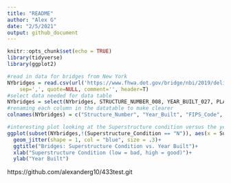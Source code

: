 ```yaml
---
title: "README"
author: "Alex G"
date: "2/5/2021"
output: github_document
---
```


```r
knitr::opts_chunk$set(echo = TRUE)
library(tidyverse)
library(ggplot2)
```

```r
#read in data for bridges from New York
NYbridges = read.csv(url('https://www.fhwa.dot.gov/bridge/nbi/2019/delimited/NY19.txt'), 
    sep=',', quote=NULL, comment='', header=T)
#select data needed for data table
NYbridges = select(NYbridges, STRUCTURE_NUMBER_008, YEAR_BUILT_027, PLACE_CODE_004, DECK_COND_058, SUPERSTRUCTURE_COND_059, SUBSTRUCTURE_COND_060, CHANNEL_COND_061, CULVERT_COND_062, INVENTORY_RATING_066, BASE_HWY_NETWORK_012, STRUCTURE_FLARED_035)
#renaming each column in the datatable to make clearer
colnames(NYbridges) = c("Structure_Number", "Year_Built", "FIPS_Code", "Deck_Condition", "Superstructure_Condition", "Substructure(s)_Condition", "Channel(s)_Condition", "Culverts_Condition", "Inventory_Rating", "Base_Highway_Network", "Flares")

#interesting plot looking at the Superstructure condition versus the year built
ggplot(subset(NYbridges,!(Superstructure_Condition == "N")), aes(x = Superstructure_Condition, y = Year_Built))+
  geom_jitter(shape = 1, col = "blue", size = .3)+
  ggtitle("Bridges: Superstructure Condition vs. Year Built")+
  xlab("Superstructure Condition (low = bad, high = good)")+
  ylab("Year Built")
```

https://github.com/alexanderg10/433test.git
